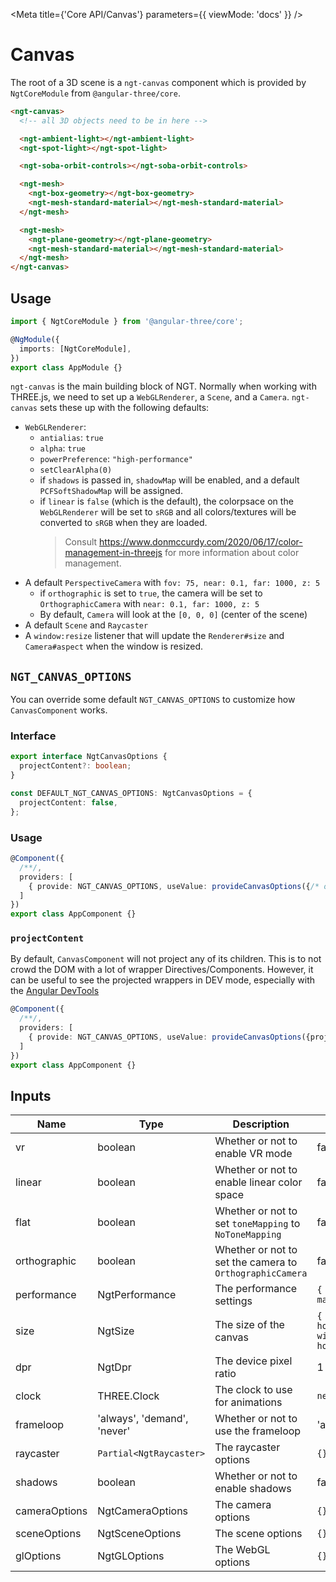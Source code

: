 
<Meta title={'Core API/Canvas'} parameters={{ viewMode: 'docs' }} />

# Canvas

The root of a 3D scene is a `ngt-canvas` component which is provided by `NgtCoreModule` from `@angular-three/core`.

```html
<ngt-canvas>
  <!-- all 3D objects need to be in here -->

  <ngt-ambient-light></ngt-ambient-light>
  <ngt-spot-light></ngt-spot-light>

  <ngt-soba-orbit-controls></ngt-soba-orbit-controls>

  <ngt-mesh>
    <ngt-box-geometry></ngt-box-geometry>
    <ngt-mesh-standard-material></ngt-mesh-standard-material>
  </ngt-mesh>

  <ngt-mesh>
    <ngt-plane-geometry></ngt-plane-geometry>
    <ngt-mesh-standard-material></ngt-mesh-standard-material>
  </ngt-mesh>
</ngt-canvas>
```

## Usage

```ts
import { NgtCoreModule } from '@angular-three/core';

@NgModule({
  imports: [NgtCoreModule],
})
export class AppModule {}
```

`ngt-canvas` is the main building block of NGT. Normally when working with THREE.js, we need to set up a `WebGLRenderer`, a `Scene`, and a `Camera`. `ngt-canvas` sets these up with the following defaults:

- `WebGLRenderer`:
  - `antialias`: `true`
  - `alpha`: `true`
  - `powerPreference`: `"high-performance"`
  - `setClearAlpha(0)`
  - if `shadows` is passed in, `shadowMap` will be enabled, and a default `PCFSoftShadowMap` will be assigned.
  - if `linear` is `false` (which is the default), the colorpsace on the `WebGLRenderer` will be set to `sRGB` and all colors/textures will be converted to `sRGB` when they are loaded.
    > Consult https://www.donmccurdy.com/2020/06/17/color-management-in-threejs for more information about color management.
- A default `PerspectiveCamera` with `fov: 75, near: 0.1, far: 1000, z: 5`
  - if `orthographic` is set to `true`, the camera will be set to `OrthographicCamera` with `near: 0.1, far: 1000, z: 5`
  - By default, `Camera` will look at the `[0, 0, 0]` (center of the scene)
- A default `Scene` and `Raycaster`
- A `window:resize` listener that will update the `Renderer#size` and `Camera#aspect` when the window is resized.

## `NGT_CANVAS_OPTIONS`

You can override some default `NGT_CANVAS_OPTIONS` to customize how `CanvasComponent` works.

### Interface

```ts
export interface NgtCanvasOptions {
  projectContent?: boolean;
}

const DEFAULT_NGT_CANVAS_OPTIONS: NgtCanvasOptions = {
  projectContent: false,
};
```

### Usage

```ts
@Component({
  /**/,
  providers: [
    { provide: NGT_CANVAS_OPTIONS, useValue: provideCanvasOptions({/* options goes here */}) }
  ]
})
export class AppComponent {}
```

### `projectContent`

By default, `CanvasComponent` will not project any of its children. This is to not crowd the DOM with a lot of wrapper Directives/Components. However, it can be useful to see the projected wrappers in DEV mode, especially with the [Angular DevTools](https://chrome.google.com/webstore/detail/angular-devtools/ienfalfjdbdpebioblfackkekamfmbnh?hl=en-US)

```ts
@Component({
  /**/,
  providers: [
    { provide: NGT_CANVAS_OPTIONS, useValue: provideCanvasOptions({projectContent: !environment.production}) }
  ]
})
export class AppComponent {}
```

## Inputs

| Name          | Type                        | Description                                              | Default                                                                |
| ------------- | --------------------------- | -------------------------------------------------------- | ---------------------------------------------------------------------- |
| vr            | boolean                     | Whether or not to enable VR mode                         | false                                                                  |
| linear        | boolean                     | Whether or not to enable linear color space              | false                                                                  |
| flat          | boolean                     | Whether or not to set `toneMapping` to `NoToneMapping`   | false                                                                  |
| orthographic  | boolean                     | Whether or not to set the camera to `OrthographicCamera` | false                                                                  |
| performance   | NgtPerformance              | The performance settings                                 | `{ current: 1, min: 0.5, max: 1, debounce: 200 }`                      |
| size          | NgtSize                     | The size of the canvas                                   | `{ height: hostElement.clientHeight, width: hostElement.clientWidth }` |
| dpr           | NgtDpr                      | The device pixel ratio                                   | 1                                                                      |
| clock         | THREE.Clock                 | The clock to use for animations                          | `new THREE.Clock()`                                                    |
| frameloop     | 'always', 'demand', 'never' | Whether or not to use the frameloop                      | 'always'                                                               |
| raycaster     | `Partial<NgtRaycaster>`     | The raycaster options                                    | `{}`                                                                   |
| shadows       | boolean                     | Whether or not to enable shadows                         | false                                                                  |
| cameraOptions | NgtCameraOptions            | The camera options                                       | `{}`                                                                   |
| sceneOptions  | NgtSceneOptions             | The scene options                                        | `{}`                                                                   |
| glOptions     | NgtGLOptions                | The WebGL options                                        | `{}`                                                                   |

